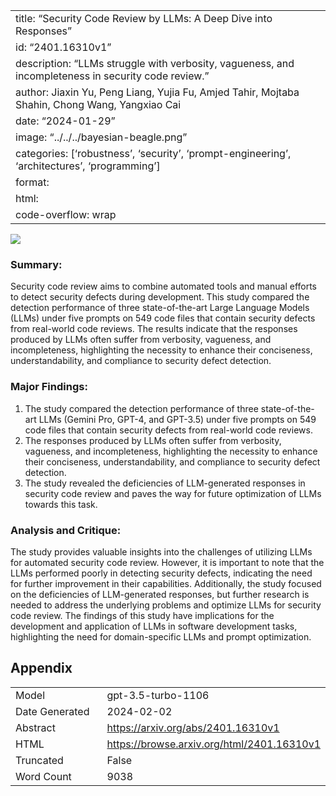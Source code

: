 
---
title: "Security Code Review by LLMs: A Deep Dive into Responses"
id: "2401.16310v1"
description: "LLMs struggle with verbosity, vagueness, and incompleteness in security code review."
author: Jiaxin Yu, Peng Liang, Yujia Fu, Amjed Tahir, Mojtaba Shahin, Chong Wang, Yangxiao Cai
date: "2024-01-29"
image: "../../../bayesian-beagle.png"
categories: ['robustness', 'security', 'prompt-engineering', 'architectures', 'programming']
format:
  html:
    code-overflow: wrap
---

![](None)

### Summary:
Security code review aims to combine automated tools and manual efforts to detect security defects during development. This study compared the detection performance of three state-of-the-art Large Language Models (LLMs) under five prompts on 549 code files that contain security defects from real-world code reviews. The results indicate that the responses produced by LLMs often suffer from verbosity, vagueness, and incompleteness, highlighting the necessity to enhance their conciseness, understandability, and compliance to security defect detection.

### Major Findings:
1. The study compared the detection performance of three state-of-the-art LLMs (Gemini Pro, GPT-4, and GPT-3.5) under five prompts on 549 code files that contain security defects from real-world code reviews.
2. The responses produced by LLMs often suffer from verbosity, vagueness, and incompleteness, highlighting the necessity to enhance their conciseness, understandability, and compliance to security defect detection.
3. The study revealed the deficiencies of LLM-generated responses in security code review and paves the way for future optimization of LLMs towards this task.

### Analysis and Critique:
The study provides valuable insights into the challenges of utilizing LLMs for automated security code review. However, it is important to note that the LLMs performed poorly in detecting security defects, indicating the need for further improvement in their capabilities. Additionally, the study focused on the deficiencies of LLM-generated responses, but further research is needed to address the underlying problems and optimize LLMs for security code review. The findings of this study have implications for the development and application of LLMs in software development tasks, highlighting the need for domain-specific LLMs and prompt optimization.

## Appendix

|          |          |
|----------|----------|
| Model     | gpt-3.5-turbo-1106       |
| Date Generated     | 2024-02-02       |
| Abstract | [https://arxiv.org/abs/2401.16310v1](https://arxiv.org/abs/2401.16310v1)        |
| HTML     | [https://browse.arxiv.org/html/2401.16310v1](https://browse.arxiv.org/html/2401.16310v1)       |
| Truncated       | False       |
| Word Count       | 9038       |